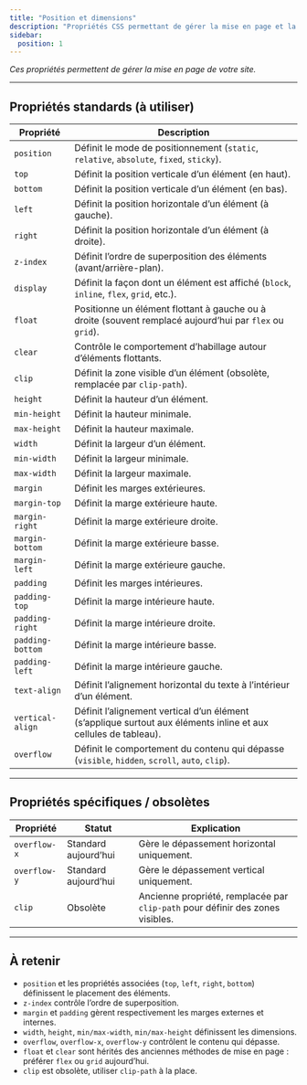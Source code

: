 ```yaml
---
title: "Position et dimensions"
description: "Propriétés CSS permettant de gérer la mise en page et la taille des éléments."
sidebar:
  position: 1
---
```


*Ces propriétés permettent de gérer la mise en page de votre site.*

---

## Propriétés standards (à utiliser)

| Propriété | Description |
| --- | --- |
| `position` | Définit le mode de positionnement (`static`, `relative`, `absolute`, `fixed`, `sticky`). |
| `top` | Définit la position verticale d’un élément (en haut). |
| `bottom` | Définit la position verticale d’un élément (en bas). |
| `left` | Définit la position horizontale d’un élément (à gauche). |
| `right` | Définit la position horizontale d’un élément (à droite). |
| `z-index` | Définit l’ordre de superposition des éléments (avant/arrière-plan). |
| `display` | Définit la façon dont un élément est affiché (`block`, `inline`, `flex`, `grid`, etc.). |
| `float` | Positionne un élément flottant à gauche ou à droite (souvent remplacé aujourd’hui par `flex` ou `grid`). |
| `clear` | Contrôle le comportement d’habillage autour d’éléments flottants. |
| `clip` | Définit la zone visible d’un élément (obsolète, remplacée par `clip-path`). |
| `height` | Définit la hauteur d’un élément. |
| `min-height` | Définit la hauteur minimale. |
| `max-height` | Définit la hauteur maximale. |
| `width` | Définit la largeur d’un élément. |
| `min-width` | Définit la largeur minimale. |
| `max-width` | Définit la largeur maximale. |
| `margin` | Définit les marges extérieures. |
| `margin-top` | Définit la marge extérieure haute. |
| `margin-right` | Définit la marge extérieure droite. |
| `margin-bottom` | Définit la marge extérieure basse. |
| `margin-left` | Définit la marge extérieure gauche. |
| `padding` | Définit les marges intérieures. |
| `padding-top` | Définit la marge intérieure haute. |
| `padding-right` | Définit la marge intérieure droite. |
| `padding-bottom` | Définit la marge intérieure basse. |
| `padding-left` | Définit la marge intérieure gauche. |
| `text-align` | Définit l’alignement horizontal du texte à l’intérieur d’un élément. |
| `vertical-align` | Définit l’alignement vertical d’un élément (s’applique surtout aux éléments inline et aux cellules de tableau). |
| `overflow` | Définit le comportement du contenu qui dépasse (`visible`, `hidden`, `scroll`, `auto`, `clip`). |

---

## Propriétés spécifiques / obsolètes

| Propriété | Statut | Explication |
| --- | --- | --- |
| `overflow-x` | Standard aujourd’hui | Gère le dépassement horizontal uniquement. |
| `overflow-y` | Standard aujourd’hui | Gère le dépassement vertical uniquement. |
| `clip` | Obsolète | Ancienne propriété, remplacée par `clip-path` pour définir des zones visibles. |

---

## À retenir

- `position` et les propriétés associées (`top`, `left`, `right`, `bottom`) définissent le placement des éléments.  
- `z-index` contrôle l’ordre de superposition.  
- `margin` et `padding` gèrent respectivement les marges externes et internes.  
- `width`, `height`, `min/max-width`, `min/max-height` définissent les dimensions.  
- `overflow`, `overflow-x`, `overflow-y` contrôlent le contenu qui dépasse.  
- `float` et `clear` sont hérités des anciennes méthodes de mise en page : préférer `flex` ou `grid` aujourd’hui.  
- `clip` est obsolète, utiliser `clip-path` à la place.  
